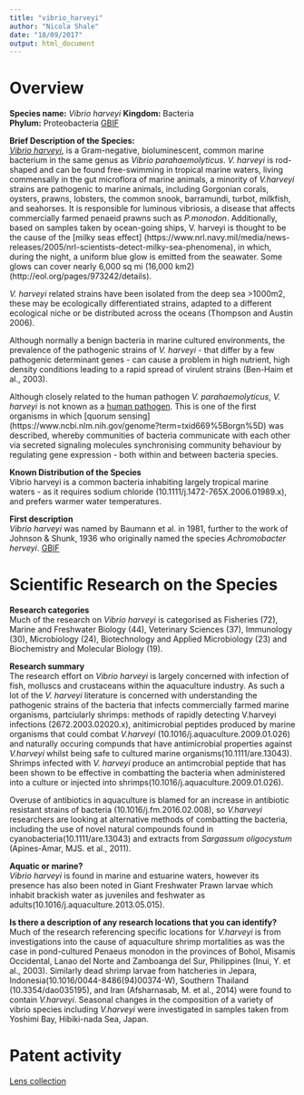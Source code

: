 ```yaml
---
title: "vibrio_harveyi"
author: "Nicola Shale"
date: "18/09/2017"
output: html_document
---
```


# Overview

**Species name:** *Vibrio harveyi*
**Kingdom:** Bacteria   
**Phylum:** Proteobacteria [GBIF](https://www.gbif.org/species/5427692)
  
**Brief Description of the Species:**  
[*Vibrio harveyi*](http://eol.org/pages/973242/details), is a Gram-negative, bioluminescent, common marine bacterium in the same genus as *Vibrio parahaemolyticus*. *V. harveyi* is rod-shaped and can be found free-swimming in tropical marine waters, living commensally in the gut microflora of marine animals, a minority of *V.harveyi* strains are pathogenic to marine animals, including Gorgonian corals, oysters, prawns, lobsters, the common snook, barramundi, turbot, milkfish, and seahorses. It is responsible for luminous vibriosis, a disease that affects commercially farmed penaeid prawns such as *P.monodon*. Additionally, based on samples taken by ocean-going ships, V. harveyi is thought to be the cause of the [milky seas effect] (https://www.nrl.navy.mil/media/news-releases/2005/nrl-scientists-detect-milky-sea-phenomena), in which, during the night, a uniform blue glow is emitted from the seawater. Some glows can cover nearly 6,000 sq mi (16,000 km2) (http://eol.org/pages/973242/details).

*V. harveyi* related strains have been isolated from the deep sea >1000m2, these may be ecologically differentiated strains, adapted to a different ecological niche or be distributed across the oceans (Thompson and Austin 2006). 

Although normally a benign bacteria in marine cultured environments, the prevalence of the pathogenic strains of *V. harveyi* - that differ by a few pathogenic determinant genes - can cause a problem in high nutrient, high density conditions leading to a rapid spread of virulent strains (Ben-Haim et al., 2003). 

Although closely related to the human pathogen *V. parahaemolyticus*, *V. harveyi* is not known as a [human pathogen](https://www.ncbi.nlm.nih.gov/genome?term=txid669%5Borgn%5D). This is one of the first organisms in which [quorum sensing] (https://www.ncbi.nlm.nih.gov/genome?term=txid669%5Borgn%5D) was described, whereby communities of bacteria communicate with each other via secreted signaling molecules synchronising community behaviour by regulating gene expression - both within and between bacteria species.  
  
**Known Distribution of the Species**  
Vibrio harveyi is a common bacteria inhabiting largely tropical marine waters - as it requires sodium chloride (10.1111/j.1472-765X.2006.01989.x), and prefers warmer water temperatures.
  
**First description**  
*Vibrio harveyi* was named by Baumann et al. in 1981, further to the work of Johnson & Shunk, 1936 who originally named the species *Achromobacter herveyi*. [GBIF](https://www.gbif.org/species/5427692) 

# Scientific Research on the Species  
  
**Research categories**  
Much of the research on *Vibrio harveyi* is categorised as Fisheries (72), Marine and Freshwater Biology (44), Veterinary Sciences (37),  Immunology (30), Microbiology (24), Biotechnology and Applied Microbiology (23) and Biochemistry and Molecular Biology (19).   
  
**Research summary**  
The research effort on *Vibrio harveyi* is largely concerned with infection of fish, molluscs and crustaceans within the aquaculture industry. As such a lot of the *V. harveyi* literature is concerned with understanding the pathogenic strains of the bacteria that infects commercially farmed marine organisms, partciularly shrimps: methods of rapidly detecting V.harveyi infections (2672.2003.02020.x), anitimicrobial peptides produced by marine organisms that could combat *V.harveyi* (10.1016/j.aquaculture.2009.01.026) and naturally occuring compunds that have antimicrobial properties against *V.harveyi* whilst being safe to cultured marine organisms(10.1111/are.13043). Shrimps infected with *V. harveyi* produce an antimcrobial peptide that has been shown to be effective in combatting the bacteria when administered into a culture or injected into shrimps(10.1016/j.aquaculture.2009.01.026).  

Overuse of antibiotics in aquaculture is blamed for an increase in antibiotic resistant strains of bacteria (10.1016/j.fm.2016.02.008), so *V.harveyi* researchers are looking at alternative methods of combatting the bacteria, including the use of novel natural compounds found in cyanobacteria(10.1111/are.13043) and extracts from *Sargassum oligocystum* (Apines-Amar, MJS. et al., 2011). 

**Aquatic or marine?**  
*Vibrio harveyi* is found in marine and estuarine waters, however its presence has also been noted in Giant Freshwater Prawn larvae which inhabit brackish water as juveniles and feshwater as adults(10.1016/j.aquaculture.2013.05.015).
  
**Is there a description of any research locations that you can identify?**  
Much of the research referencing specific locations for *V.harveyi* is from investigations into the cause of aquaculture shrimp mortalities as was the case in pond-cultured Penaeus monodon in the provinces of Bohol, Misamis Occidental, Lanao del Norte and Zamboanga del Sur, Philippines (Inui, Y. et al., 2003). Similarly dead shrimp larvae from hatcheries in Jepara, Indonesia(10.1016/0044-8486(94)00374-W), Southern Thailand (10.3354/dao035195), and Iran (Afsharnasab, M. et al., 2014) were found to contain *V.harveyi*. Seasonal changes in the composition of a variety of vibrio species including *V.harveyi* were investigated in samples taken from Yoshimi Bay, Hibiki-nada Sea, Japan.  
    
# Patent activity
  


[Lens collection]()
